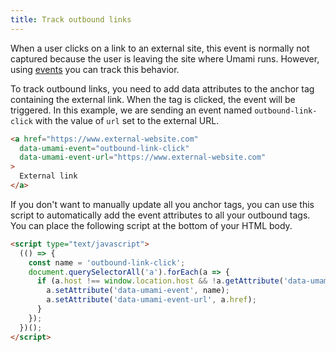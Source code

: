 ```yaml
---
title: Track outbound links
---
```


When a user clicks on a link to an external site, this event is normally not captured because
the user is leaving the site where Umami runs. However, using [events](/docs/v2/track-events) you can
track this behavior.

To track outbound links, you need to add data attributes to the anchor tag containing the external link.
When the tag is clicked, the event will be triggered. In this example, we are sending
an event named `outbound-link-click` with the value of `url` set to the external URL.

```html
<a href="https://www.external-website.com"
  data-umami-event="outbound-link-click"
  data-umami-event-url="https://www.external-website.com"
>
  External link
</a>
```

If you don't want to manually update all you anchor tags, you can use this script to automatically add the
event attributes to all your outbound tags. You can place the following script at the bottom of your HTML body.

```html
<script type="text/javascript">
  (() => {
    const name = 'outbound-link-click';
    document.querySelectorAll('a').forEach(a => {
      if (a.host !== window.location.host && !a.getAttribute('data-umami-event')) {
        a.setAttribute('data-umami-event', name);
        a.setAttribute('data-umami-event-url', a.href);
      }
    });
  })();
</script>
```

